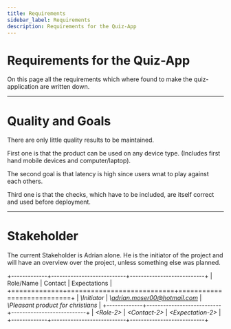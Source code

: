```yaml
---
title: Requirements
sidebar_label: Requirements
description: Requirements for the Quiz-App
---
```



# Requirements for the Quiz-App

On this page all the requirements which where found to make the quiz-application are written down.

<RequirementGrid requirements={quizRequirements} />

---

# Quality and Goals

There are only little quality results to be maintained.

First one is that the product can be used on any device type. (Includes first hand mobile devices and computer/laptop).

The second goal is that latency is high since users wnat to play against each others.

Third one is that the checks, which have to be included, are itself correct and used before deployment. 

---

# Stakeholder

The current Stakeholder is Adrian alone.
He is the initiator of the project and will have an overview over the project, unless something else was planned.

+-------------+---------------------------+---------------------------+
| Role/Name   | Contact                   | Expectations              |
+=============+===========================+===========================+
| *\Initiator* | *\adrian.moser00@hotmail.com*            | *\Pleasant product for christians*        |
+-------------+---------------------------+---------------------------+
| *\<Role-2>* | *\<Contact-2>*            | *\<Expectation-2>*        |
+-------------+---------------------------+---------------------------+